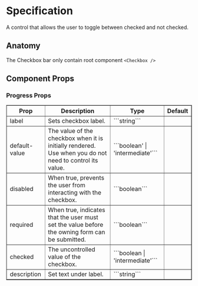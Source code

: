 

<Meta title="Components/Checkbox/Specification" />

# Specification

A control that allows the user to toggle between checked and not checked.

## Anatomy
The Checkbox bar only contain root component `<Checkbox />` 

## Component Props

### Progress Props

<table border="1" style={{ borderCollapse: 'collapse', border: '1px solid gray', width: '100%', padding: '8px' }}>
  <thead>
    <tr>
      <th style={{ padding: '8px' }}>Prop</th>
      <th style={{ padding: '8px' }}>Description</th>
      <th style={{ padding: '8px' }}>Type</th>
      <th style={{ padding: '8px' }}>Default</th>
    </tr>
  </thead>
  <tbody>
    <tr>
      <td style={{ padding: '8px' }}>label</td>
      <td style={{ padding: '8px' }}>
         Sets checkbox label.
      </td>
      <td style={{ padding: '8px' }}>```string```</td>
      <td style={{ padding: '8px' }}></td>
    </tr>
    <tr>
      <td style={{ padding: '8px' }}>default-value</td>
      <td style={{ padding: '8px' }}>The value of the checkbox when it is initially rendered. Use when you do not need to control its value.</td>
      <td style={{ padding: '8px' }}>```boolean' | 'intermediate'```</td>
      <td style={{ padding: '8px' }}></td>
    </tr>
    <tr>
      <td style={{ padding: '8px' }}>disabled</td>
      <td style={{ padding: '8px' }}>When true, prevents the user from interacting with the checkbox.</td>
      <td style={{ padding: '8px' }}>```boolean```</td>
      <td style={{ padding: '8px' }}></td>
    </tr>
    <tr>
      <td style={{ padding: '8px' }}>required</td>
      <td style={{ padding: '8px' }}>When true, indicates that the user must set the value before the owning form can be submitted.</td>
      <td style={{ padding: '8px' }}>```boolean```</td>
      <td style={{ padding: '8px' }}></td>
    </tr>
    <tr>
      <td style={{ padding: '8px' }}>checked</td>
      <td style={{ padding: '8px' }}>The uncontrolled value of the checkbox.</td>
      <td style={{ padding: '8px' }}>```boolean | 'intermediate'```</td>
      <td style={{ padding: '8px' }}></td>
    </tr>
    <tr>
      <td style={{ padding: '8px' }}>description</td>
      <td style={{ padding: '8px' }}>Set text under label.</td>
      <td style={{ padding: '8px' }}>```string```</td>
      <td style={{ padding: '8px' }}></td>
    </tr>
  </tbody>
</table>



